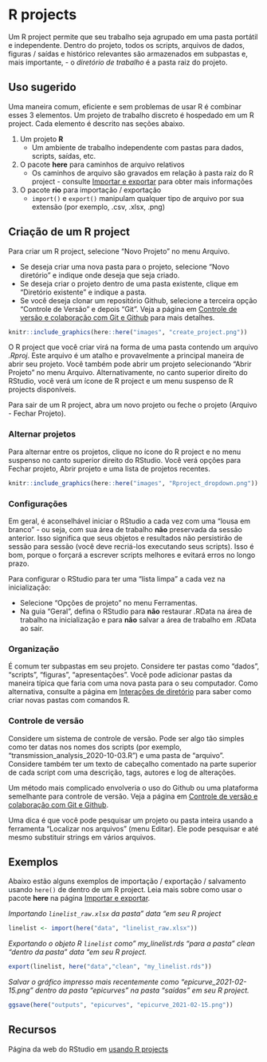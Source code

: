 
# R projects {#r-projects}  


Um R project permite que seu trabalho seja agrupado em uma pasta portátil e independente. Dentro do projeto, todos os scripts, arquivos de dados, figuras / saídas e histórico relevantes são armazenados em subpastas e, mais importante, - o *diretório de trabalho* é a pasta raiz do projeto.  


## Uso sugerido  

Uma maneira comum, eficiente e sem problemas de usar R é combinar esses 3 elementos. Um projeto de trabalho discreto é hospedado em um R project. Cada elemento é descrito nas seções abaixo.  

1) Um projeto **R**  
     - Um ambiente de trabalho independente com pastas para dados, scripts, saídas, etc.  
2) O pacote **here** para caminhos de arquivo relativos  
     - Os caminhos de arquivo são gravados em relação à pasta raiz do R project - consulte [Importar e exportar](#importing) para obter mais informações  
3) O pacote **rio** para importação / exportação  
     - `import()` e `export()` manipulam qualquer tipo de arquivo por sua extensão (por exemplo, .csv, .xlsx, .png)  
     
     


<!-- ======================================================= -->
## Criação de um R project {}

Para criar um R project, selecione "Novo Projeto" no menu Arquivo.

* Se deseja criar uma nova pasta para o projeto, selecione "Novo diretório" e indique onde deseja que seja criado.  
* Se deseja criar o projeto dentro de uma pasta existente, clique em "Diretório existente" e indique a pasta.  
* Se você deseja clonar um repositório Github, selecione a terceira opção "Controle de Versão" e depois "Git". Veja a página em [Controle de versão e colaboração com Git e Github](#collaboration) para mais detalhes.  


```r
knitr::include_graphics(here::here("images", "create_project.png"))
```


O R project que você criar virá na forma de uma pasta contendo um arquivo *.Rproj*. Este arquivo é um atalho e provavelmente a principal maneira de abrir seu projeto. Você também pode abrir um projeto selecionando "Abrir Projeto" no menu Arquivo. Alternativamente, no canto superior direito do RStudio, você verá um ícone de R project e um menu suspenso de R projects disponíveis. 

Para sair de um R project, abra um novo projeto ou feche o projeto (Arquivo - Fechar Projeto).  


### Alternar projetos {.unnumbered}

Para alternar entre os projetos, clique no ícone do R project e no menu suspenso no canto superior direito do RStudio. Você verá opções para Fechar projeto, Abrir projeto e uma lista de projetos recentes.  

```r
knitr::include_graphics(here::here("images", "Rproject_dropdown.png"))
```


### Configurações {.unnumbered}  

Em geral, é aconselhável iniciar o RStudio a cada vez com uma "lousa em branco" - ou seja, com sua área de trabalho **não** preservada da sessão anterior. Isso significa que seus objetos e resultados não persistirão de sessão para sessão (você deve recriá-los executando seus scripts). Isso é bom, porque o forçará a escrever scripts melhores e evitará erros no longo prazo.  

Para configurar o RStudio para ter uma "lista limpa" a cada vez na inicialização:  

* Selecione "Opções de projeto" no menu Ferramentas.  
* Na guia "Geral", defina o RStudio para **não** restaurar .RData na área de trabalho na inicialização e para **não** salvar a área de trabalho em .RData ao sair.  



### Organização {.unnumbered}  

É comum ter subpastas em seu projeto. Considere ter pastas como "dados", "scripts", "figuras", "apresentações". Você pode adicionar pastas da maneira típica que faria com uma nova pasta para o seu computador. Como alternativa, consulte a página em [Interações de diretório](#directories) para saber como criar novas pastas com comandos R.  


### Controle de versão {.unnumbered}  

Considere um sistema de controle de versão. Pode ser algo tão simples como ter datas nos nomes dos scripts (por exemplo, "transmission_analysis_2020-10-03.R") e uma pasta de "arquivo". Considere também ter um texto de cabeçalho comentado na parte superior de cada script com uma descrição, tags, autores e log de alterações.  

Um método mais complicado envolveria o uso do Github ou uma plataforma semelhante para controle de versão. Veja a página em [Controle de versão e colaboração com Git e Github](#collaboration).  

Uma dica é que você pode pesquisar um projeto ou pasta inteira usando a ferramenta "Localizar nos arquivos" (menu Editar). Ele pode pesquisar e até mesmo substituir strings em vários arquivos.  






## Exemplos  

Abaixo estão alguns exemplos de importação / exportação / salvamento usando `here()` de dentro de um R project. Leia mais sobre como usar o pacote **here** na página [Importar e exportar](#importing).  


*Importando `linelist_raw.xlsx` da pasta" data "em seu R project*  

```r
linelist <- import(here("data", "linelist_raw.xlsx"))
```

*Exportando o objeto R `linelist` como" my_linelist.rds "para a pasta" clean "dentro da pasta" data "em seu R project.*   

```r
export(linelist, here("data","clean", "my_linelist.rds"))
```

*Salvar o gráfico impresso mais recentemente como "epicurve_2021-02-15.png" dentro da pasta "epicurves" na pasta "saídas" em seu R project.*  

```r
ggsave(here("outputs", "epicurves", "epicurve_2021-02-15.png"))
```




<!-- ======================================================= -->
## Recursos {}

Página da web do RStudio em [usando R projects](https://support.rstudio.com/hc/en-us/articles/200526207-Using-Projects)



